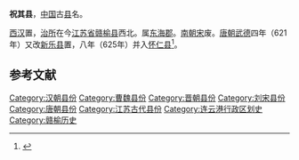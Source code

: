 '''祝其县'''，[[中国|中国]]古[[县|县]]名。

[[西汉|西汉]]置，[[治所|治所]]在今[[江苏省|江苏省]][[赣榆县|赣榆县]]西北。属[[东海郡|东海郡]]。[[南朝宋|南朝宋]]废。[[唐朝|唐朝]][[武德|武德]]四年（621年）又改[[新乐县_(唐朝)|新乐县]]置，八年（625年）并入[[怀仁县_(江苏)|怀仁县]]<ref>{{cite book|author=赣榆县县志编纂委员会 |title=赣榆县志|year=1997 |publisher=中华书局 |location=北京}}</ref>。 

== 参考文献 ==
{{Reflist}}

{{赣榆历史文化}}
{{江苏行政区划小作品}}
{{DEFAULTSORT:Z}}
[[Category:汉朝县份|Category:汉朝县份]]
[[Category:曹魏县份|Category:曹魏县份]]
[[Category:晋朝县份|Category:晋朝县份]]
[[Category:刘宋县份|Category:刘宋县份]]
[[Category:唐朝县份|Category:唐朝县份]]
[[Category:江苏古代县份|Category:江苏古代县份]]
[[Category:连云港行政区划史|Category:连云港行政区划史]]
[[Category:赣榆历史|Category:赣榆历史]]
